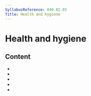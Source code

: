 ```yaml
---
SyllabusReference: 040.02.03
Title: Health and hygiene
---
```


# Health and hygiene

## Content

- <Link href="040.02.03.01" />
- <Link href="040.02.03.02" />
- <Link href="040.02.03.03" />
- <Link href="040.02.03.04" />
- <Link href="040.02.03.05" />
